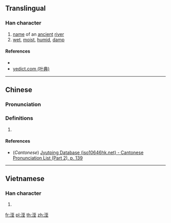 {{character info/new}}
==Translingual==

===Han character===
{{Han char|rn=85|rad=水|as=06|sn=9|four=31114|canj=EMIG|ids=⿰氵至}}

# [[name]] of an [[ancient]] [[river]]
# [[wet]], [[moist]], [[humid]], [[damp]]

====References====
* {{Han ref|kx=0622.140|dkj=17418|dj=1018.120|hdz=31605.090|uh=6D37|ud=27959|bh=CFA3|bd=53155}}
* [http://yedict.com/htm/6D/6D37.htm yedict.com (叶典)]

----

==Chinese==
{{zh-forms}}

===Pronunciation===
{{zh-pron
|m=zhì
|c=zat6
|mc=
|oc=
|ma=
|cat=pn,a
}}

===Definitions===
{{zh-hanzi}}

# {{rfdef|lang=zh}}

====References====
* (''Cantonese'') [http://www.iso10646hk.net/jp/document/download.jsp Jyutping Database (iso10646hk.net) - Cantonese Pronunciation List (Part 2), p. 139]

----

==Vietnamese==

===Han character===
{{vi-hantu|[[xối]], [[sờ]]|rs=水06}}

# {{defn|lang=vi|sort=水06}}

[[fr:洷]]
[[pl:洷]]
[[th:洷]]
[[zh:洷]]